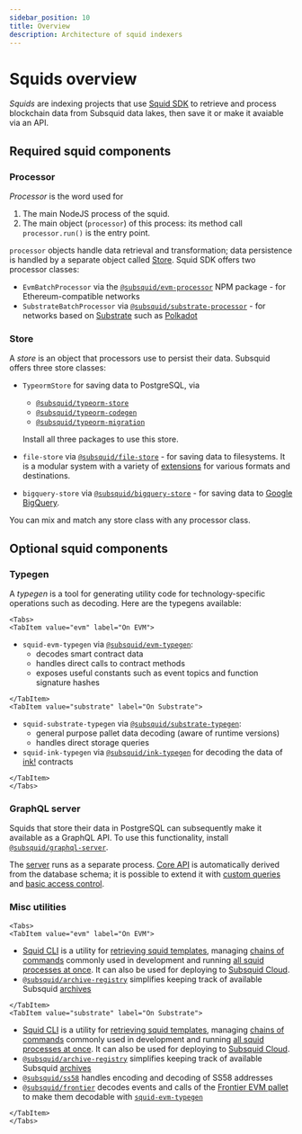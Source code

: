 ```yaml
---
sidebar_position: 10
title: Overview
description: Architecture of squid indexers
---
```



# Squids overview

_Squids_ are indexing projects that use [Squid SDK](https://github.com/subsquid/squid-sdk) to retrieve and process blockchain data from Subsquid data lakes, then save it or make it avaiable via an API.

## Required squid components

### Processor

_Processor_ is the word used for

1. The main NodeJS process of the squid.
2. The main object (`processor`) of this process: its method call `processor.run()` is the entry point.

`processor` objects handle data retrieval and transformation; data persistence is handled by a separate object called [Store](#store). Squid SDK offers two processor classes:

* `EvmBatchProcessor` via the [`@subsquid/evm-processor`](https://www.npmjs.com/package/@subsquid/evm-processor) NPM package - for Ethereum-compatible networks
* `SubstrateBatchProcessor` via [`@subsquid/substrate-processor`](https://www.npmjs.com/package/@subsquid/substrate-processor) - for networks based on [Substrate](https://substrate.io) such as [Polkadot](https://polkadot.network)

### Store

A _store_ is an object that processors use to persist their data. Subsquid offers three store classes:

* `TypeormStore` for saving data to PostgreSQL, via
  - [`@subsquid/typeorm-store`](https://www.npmjs.com/package/@subsquid/typeorm-store)
  - [`@subsquid/typeorm-codegen`](https://www.npmjs.com/package/@subsquid/typeorm-codegen)
  - [`@subsquid/typeorm-migration`](https://www.npmjs.com/package/@subsquid/typeorm-migration)

  Install all three packages to use this store.
* `file-store` via [`@subsquid/file-store`](https://www.npmjs.com/package/@subsquid/file-store) - for saving data to filesystems. It is a modular system with a variety of [extensions](/sdk/reference/store/file) for various formats and destinations.
* `bigquery-store` via [`@subsquid/bigquery-store`](https://www.npmjs.com/package/@subsquid/bigquery-store) - for saving data to [Google BigQuery](https://cloud.google.com/bigquery).

You can mix and match any store class with any processor class.

## Optional squid components

### Typegen

A _typegen_ is a tool for generating utility code for technology-specific operations such as decoding. Here are the typegens available:

```mdx-code-block
<Tabs>
<TabItem value="evm" label="On EVM">
```
* `squid-evm-typegen` via [`@subsquid/evm-typegen`](https://www.npmjs.com/package/@subsquid/evm-typegen):
  - decodes smart contract data
  - handles direct calls to contract methods
  - exposes useful constants such as event topics and function signature hashes

```mdx-code-block
</TabItem>
<TabItem value="substrate" label="On Substrate">
```
* `squid-substrate-typegen` via [`@subsquid/substrate-typegen`](https://www.npmjs.com/package/@subsquid/substrate-typegen):
  - general purpose pallet data decoding (aware of runtime versions)
  - handles direct storage queries
* `squid-ink-typegen` via [`@subsquid/ink-typegen`](https://www.npmjs.com/package/@subsquid/ink-typegen) for decoding the data of [ink!](https://use.ink) contracts

```mdx-code-block
</TabItem>
</Tabs>
```

### GraphQL server

Squids that store their data in PostgreSQL can subsequently make it available as a GraphQL API. To use this functionality, install [`@subsquid/graphql-server`](https://www.npmjs.com/package/@subsquid/graphql-server).

The [server](/sdk/reference/graphql-server) runs as a separate process. [Core API](/sdk/reference/openreader) is automatically derived from the database schema; it is possible to extend it with [custom queries](/sdk/reference/graphql-server/custom-resolvers) and [basic access control](/sdk/reference/graphql-server/authorization).

### Misc utilities

```mdx-code-block
<Tabs>
<TabItem value="evm" label="On EVM">
```
* [Squid CLI](/squid-cli/installation) is a utility for [retrieving squid templates](/squid-cli/init), managing [chains of commands](https://github.com/subsquid/squid-sdk/tree/master/util/commands) commonly used in development and running [all squid processes at once](/squid-cli/run). It can also be used for deploying to [Subsquid Cloud](/cloud).
* [`@subsquid/archive-registry`](https://www.npmjs.com/package/@subsquid/archive-registry) simplifies keeping track of available Subsquid [archives](/subsquid-network/overview)

```mdx-code-block
</TabItem>
<TabItem value="substrate" label="On Substrate">
```
* [Squid CLI](/squid-cli/installation) is a utility for [retrieving squid templates](/squid-cli/init), managing [chains of commands](https://github.com/subsquid/squid-sdk/tree/master/util/commands) commonly used in development and running [all squid processes at once](/squid-cli/run). It can also be used for deploying to [Subsquid Cloud](/cloud).
* [`@subsquid/archive-registry`](https://www.npmjs.com/package/@subsquid/archive-registry) simplifies keeping track of available Subsquid [archives](/subsquid-network/overview)
* [`@subsquid/ss58`](https://www.npmjs.com/package/@subsquid/ss58) handles encoding and decoding of SS58 addresses
* [`@subsquid/frontier`](https://www.npmjs.com/package/@subsquid/frontier) decodes events and calls of the [Frontier EVM pallet](https://paritytech.github.io/frontier/frame/evm.html) to make them decodable with [`squid-evm-typegen`](/sdk/reference/typegen/configuration)

```mdx-code-block
</TabItem>
</Tabs>
```
